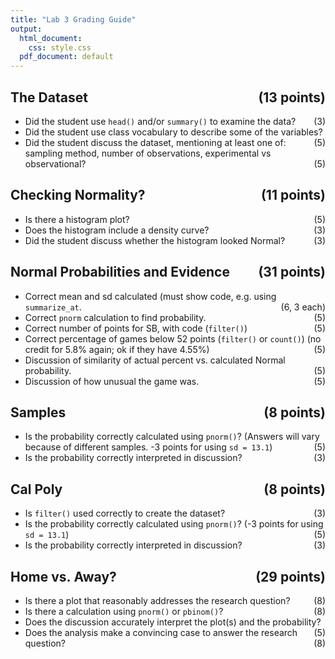 ```yaml
---
title: "Lab 3 Grading Guide"
output:
  html_document: 
    css: style.css
  pdf_document: default
---
```


## The Dataset [(13 points)]{style="float:right"}

* Did the student use `head()` and/or `summary()` to examine the data?  [(3)]{style="float:right"}
* Did the student use class vocabulary to describe some of the variables? [(5)]{style="float:right"}
* Did the student discuss the dataset, mentioning at least one of: sampling method, number of observations, experimental vs observational?  [(5)]{style="float:right"}

## Checking Normality? [(11 points)]{style="float:right"}

* Is there a histogram plot?  [(5)]{style="float:right"}
* Does the histogram include a density curve? [(3)]{style="float:right"}
* Did the student discuss whether the histogram looked Normal?  [(3)]{style="float:right"}

## Normal Probabilities and Evidence [(31 points)]{style="float:right"}

* Correct mean and sd calculated (must show code, e.g. using `summarize_at`. [(6, 3 each)]{style="float:right"}
* Correct `pnorm` calculation to find probability. [(5)]{style="float:right"}
* Correct number of points for SB, with code (`filter()`) [(5)]{style="float:right"}
* Correct percentage of games below 52 points (`filter()` or `count()`) (no credit for 5.8% again; ok if they have 4.55%) [(5)]{style="float:right"}
* Discussion of similarity of actual percent vs. calculated Normal probability. [(5)]{style="float:right"}
* Discussion of how unusual the game was. [(5)]{style="float:right"}

## Samples [(8 points)]{style="float:right"}

* Is the probability correctly calculated using `pnorm()`?  (Answers will vary because of different samples.  -3 points for using `sd = 13.1`) [(5)]{style="float:right"}
* Is the probability correctly interpreted in discussion?  [(3)]{style="float:right"}

## Cal Poly [(8 points)]{style="float:right"}

* Is `filter()` used correctly to create the dataset?  [(3)]{style="float:right"}
* Is the probability correctly calculated using `pnorm()`?  (-3 points for using `sd = 13.1`) [(5)]{style="float:right"}
* Is the probability correctly interpreted in discussion?  [(3)]{style="float:right"}

## Home vs. Away? [(29 points)]{style="float:right"}

* Is there a plot that reasonably addresses the research question? [(8)]{style="float:right"}
* Is there a calculation using `pnorm()` or `pbinom()`? [(8)]{style="float:right"}
* Does the discussion accurately interpret the plot(s) and the probability? [(5)]{style="float:right"}
* Does the analysis make a convincing case to answer the research question? [(8)]{style="float:right"}